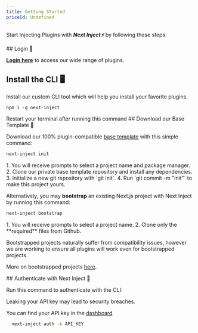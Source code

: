 ```yaml
---
title: Getting Started
priceId: Undefined
---
```





Start Injecting Plugins with **_Next Inject⚡_** by following these steps:

<Steps>
<Step>
## Login 🔑
  
[**Login here**](/login) to access our wide range of plugins.

</Step>
<Step>

## Install the CLI 🖥️

Install our custom CLI tool which will help you install your favorite plugins.

```package-install
npm i -g next-inject
```

<Callout title="Info" type="info">
  Restart your terminal after running this command
</Callout>

</Step>
<Step>
## Download our Base Template 🔽

Download our 100% plugin-compatible [base template](/plugins/base-template) with this simple command:

```bash
next-inject init
```

<Accordions>
<Accordion title="What does this command do?">
1. You will receive prompts to select a project name and package manager.
2. Clone our private base template repository and install any dependencies.
3. Initialize a new git repository with `git init`.
4. Run `git commit -m "init"` to make this project yours.

</Accordion>
</Accordions>

Alternatively, you may **bootstrap** an existing Next.js project with Next Inject by running this command:

```bash
next-inject bootstrap
```

<Accordions>
<Accordion title="What does this command do?">
1. You will receive prompts to select a project name.
2. Clone only the **required** files from Github.

</Accordion>
</Accordions>

<Callout title="Warning" type="warn">

Bootstrapped projects naturally suffer from compatibility issues, however we are working to ensure all plugins will work even for bootstrapped projects.

More on bootstrapped projects [here](/plugins/bootstrapped).

</Callout>

  </Step>
<Step>
## Authenticate with Next Inject 🔑

Run this command to authenticate with the CLI:

<Callout title="Warning" type="warn">
  Leaking your API key may lead to security breaches.

You can find your API key in the [dashboard](/dashboard)

```bash
  next-inject auth -k API_KEY
```

</Callout>

</Step>

</Steps>
